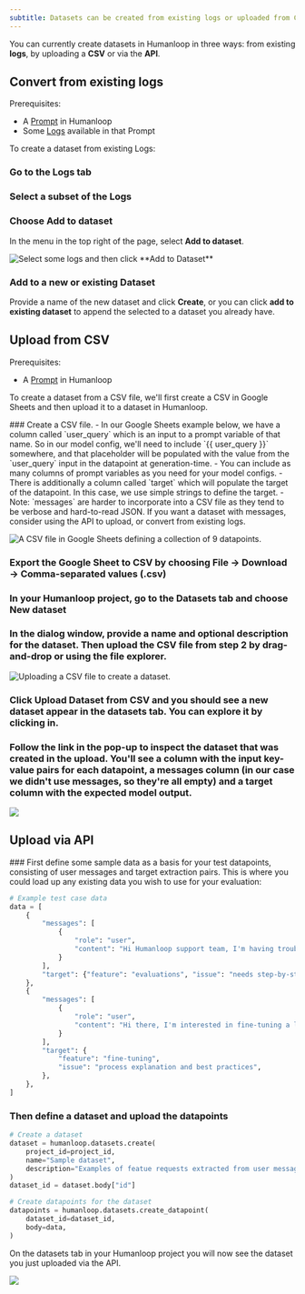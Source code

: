 ```yaml
---
subtitle: Datasets can be created from existing logs or uploaded from CSV and via the API.
---
```


You can currently create datasets in Humanloop in three ways: from existing **logs**, by uploading a **CSV** or via the **API**.

## Convert from existing logs

Prerequisites:

- A [Prompt](/docs/prompts) in Humanloop
- Some [Logs](./generate-and-log-with-the-sdk) available in that Prompt

To create a dataset from existing Logs:

<Steps>

### Go to the **Logs** tab

### Select a subset of the Logs

### Choose **Add to dataset**

In the menu in the top right of the page, select **Add to dataset**.

<img
  src="../../../assets/images/48e2025-image.png"
  alt="Select some logs and then click **Add to Dataset**"
/>

### Add to a new or existing Dataset

Provide a name of the new dataset and click **Create**, or you can click **add to existing dataset** to append the selected to a dataset you already have.

</Steps>

## Upload from CSV

Prerequisites:

- A [Prompt](/docs/prompts) in Humanloop

To create a dataset from a CSV file, we'll first create a CSV in Google Sheets and then upload it to a dataset in Humanloop.

<Steps>
### Create a CSV file. 
   - In our Google Sheets example below, we have a column called `user_query` which is an input to a prompt variable of that name. So in our model config, we'll need to include `{{ user_query }}` somewhere, and that placeholder will be populated with the value from the `user_query` input in the datapoint at generation-time.
   - You can include as many columns of prompt variables as you need for your model configs.
   - There is additionally a column called `target` which will populate the target of the datapoint. In this case, we use simple strings to define the target.
   - Note: `messages` are harder to incorporate into a CSV file as they tend to be verbose and hard-to-read JSON. If you want a dataset with messages, consider using the API to upload, or convert from existing logs.

<img
  src="../../../assets/images/bc8679a-image.png"
  alt="A CSV file in Google Sheets defining a collection of 9 datapoints."
/>

### Export the Google Sheet to CSV by choosing **File** → **Download** → **Comma-separated values (.csv)**

### In your Humanloop project, go to the **Datasets** tab and choose **New dataset**

### In the dialog window, provide a name and optional description for the dataset. Then upload the CSV file from step 2 by drag-and-drop or using the file explorer.

<img
  src="../../../assets/images/57c9faf-image.png"
  alt="Uploading a CSV file to create a dataset."
/>

### Click **Upload Dataset from CSV** and you should see a new dataset appear in the datasets tab. You can explore it by clicking in.

### Follow the link in the pop-up to inspect the dataset that was created in the upload. You'll see a column with the input key-value pairs for each datapoint, a messages column (in our case we didn't use messages, so they're all empty) and a target column with the expected model output.

<img src="../../../assets/images/eb0613c-image.png" />

</Steps>

## Upload via API

<Steps>
### First define some sample data as a basis for your test datapoints, consisting of user messages and target extraction pairs. This is where you could load up any existing data you wish to use for your evaluation:

```python Python
# Example test case data
data = [
    {
        "messages": [
            {
                "role": "user",
                "content": "Hi Humanloop support team, I'm having trouble understanding how to use the evaluations feature in your software. Can you provide a step-by-step guide or any resources to help me get started?",
            }
        ],
        "target": {"feature": "evaluations", "issue": "needs step-by-step guide"},
    },
    {
        "messages": [
            {
                "role": "user",
                "content": "Hi there, I'm interested in fine-tuning a language model using your software. Can you explain the process and provide any best practices or guidelines?",
            }
        ],
        "target": {
            "feature": "fine-tuning",
            "issue": "process explanation and best practices",
        },
    },
]
```

### Then define a dataset and upload the datapoints

```python Python
# Create a dataset
dataset = humanloop.datasets.create(
    project_id=project_id,
    name="Sample dataset",
    description="Examples of featue requests extracted from user messages",
)
dataset_id = dataset.body["id"]

# Create datapoints for the dataset
datapoints = humanloop.datasets.create_datapoint(
    dataset_id=dataset_id,
    body=data,
)
```

</Steps>

On the datasets tab in your Humanloop project you will now see the dataset you just uploaded via the API.

<img src="../../../assets/images/665e92a-image.png" />

